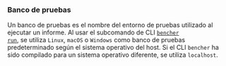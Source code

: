 ### Banco de pruebas
Un banco de pruebas es el nombre del entorno de pruebas utilizado al ejecutar un informe. Al usar el subcomando de CLI <code><a href="/es/docs/explanation/bencher-run/">bencher run</a></code>, se utiliza `Linux`, `macOS` o `Windows` como banco de pruebas predeterminado según el sistema operativo del host. Si el CLI `bencher` ha sido compilado para un sistema operativo diferente, se utiliza `localhost`.
